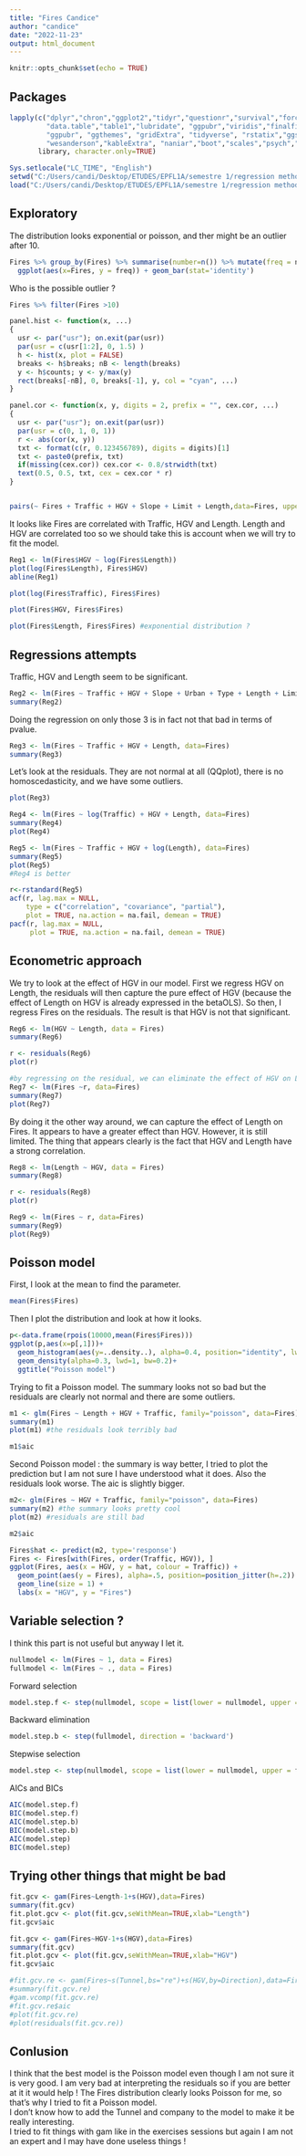 ```yaml
---
title: "Fires Candice"
author: "candice"
date: "2022-11-23"
output: html_document
---
```


```r
knitr::opts_chunk$set(echo = TRUE)
```

## Packages

```r
lapply(c("dplyr","chron","ggplot2","tidyr","questionr","survival","forcats",
         "data.table","table1","lubridate", "ggpubr","viridis","finalfit",
         "ggpubr", "ggthemes", "gridExtra", "tidyverse", "rstatix","ggsci",
         "wesanderson","kableExtra", "naniar","boot","scales","psych","ggcorrplot","ggradar", "caret", "gam"), 
       library, character.only=TRUE)

Sys.setlocale("LC_TIME", "English")
setwd("C:/Users/candi/Desktop/ETUDES/EPFL1A/semestre 1/regression methods/project")
load("C:/Users/candi/Desktop/ETUDES/EPFL1A/semestre 1/regression methods/project/Fires.RData")
```

## Exploratory
The distribution looks exponential or poisson, and ther might be an outlier after 10. 
```r
Fires %>% group_by(Fires) %>% summarise(number=n()) %>% mutate(freq = number/sum(number)) %>% 
  ggplot(aes(x=Fires, y = freq)) + geom_bar(stat='identity')
```

Who is the possible outlier ? 

```r
Fires %>% filter(Fires >10)
```


```r
panel.hist <- function(x, ...)
{
  usr <- par("usr"); on.exit(par(usr))
  par(usr = c(usr[1:2], 0, 1.5) )
  h <- hist(x, plot = FALSE)
  breaks <- h$breaks; nB <- length(breaks)
  y <- h$counts; y <- y/max(y)
  rect(breaks[-nB], 0, breaks[-1], y, col = "cyan", ...)
}

panel.cor <- function(x, y, digits = 2, prefix = "", cex.cor, ...)
{
  usr <- par("usr"); on.exit(par(usr))
  par(usr = c(0, 1, 0, 1))
  r <- abs(cor(x, y))
  txt <- format(c(r, 0.123456789), digits = digits)[1]
  txt <- paste0(prefix, txt)
  if(missing(cex.cor)) cex.cor <- 0.8/strwidth(txt)
  text(0.5, 0.5, txt, cex = cex.cor * r)
}


pairs(~ Fires + Traffic + HGV + Slope + Limit + Length,data=Fires, upper.panel = panel.cor, diag.panel = panel.hist)
``` 

It looks like Fires are correlated with Traffic, HGV and Length. 
Length and HGV are correlated too so we should take this is account when we will try to fit the model.
```r
Reg1 <- lm(Fires$HGV ~ log(Fires$Length))
plot(log(Fires$Length), Fires$HGV)
abline(Reg1)
```

```r
plot(log(Fires$Traffic), Fires$Fires)

plot(Fires$HGV, Fires$Fires)

plot(Fires$Length, Fires$Fires) #exponential distribution ? 

```

## Regressions attempts 
Traffic, HGV and Length seem to be significant.

```r
Reg2 <- lm(Fires ~ Traffic + HGV + Slope + Urban + Type + Length + Limit + SlopeType, data=Fires)
summary(Reg2)
```
Doing the regression on only those 3 is in fact not that bad in terms of pvalue. 
```r
Reg3 <- lm(Fires ~ Traffic + HGV + Length, data=Fires)
summary(Reg3)
```

Let's look at the residuals. They are not normal at all (QQplot), there is no homoscedasticity, and we have some outliers.

```r
plot(Reg3)
```

```r
Reg4 <- lm(Fires ~ log(Traffic) + HGV + Length, data=Fires)
summary(Reg4)
plot(Reg4)

Reg5 <- lm(Fires ~ Traffic + HGV + log(Length), data=Fires)
summary(Reg5)
plot(Reg5)
#Reg4 is better

r<-rstandard(Reg5)
acf(r, lag.max = NULL,
    type = c("correlation", "covariance", "partial"),
    plot = TRUE, na.action = na.fail, demean = TRUE)
pacf(r, lag.max = NULL,
     plot = TRUE, na.action = na.fail, demean = TRUE)
```
## Econometric approach
We try to look at the effect of HGV in our model. First we regress HGV on Length, the residuals will then capture the pure effect of HGV (because the effect of Length on HGV is already expressed in the betaOLS). So then, I regress Fires on the residuals. The result is that HGV is not that significant. 
```r
Reg6 <- lm(HGV ~ Length, data = Fires)
summary(Reg6)

r <- residuals(Reg6)
plot(r)

#by regressing on the residual, we can eliminate the effect of HGV on Length and keep only the effect of Length
Reg7 <- lm(Fires ~r, data=Fires)
summary(Reg7)
plot(Reg7)
```

By doing it the other way around, we can capture the effect of Length on Fires. It appears to have a greater effect than HGV. However, it is still limited. The thing that appears clearly is the fact that HGV and Length have a strong correlation.

```r
Reg8 <- lm(Length ~ HGV, data = Fires)
summary(Reg8)

r <- residuals(Reg8)
plot(r)

Reg9 <- lm(Fires ~ r, data=Fires)
summary(Reg9)
plot(Reg9)
```

## Poisson model
First, I look at the mean to find the parameter.
```r
mean(Fires$Fires)
```

Then I plot the distribution and look at how it looks.
```r
p<-data.frame(rpois(10000,mean(Fires$Fires)))
ggplot(p,aes(x=p[,1]))+
  geom_histogram(aes(y=..density..), alpha=0.4, position="identity", lwd=0.1)+
  geom_density(alpha=0.3, lwd=1, bw=0.2)+
  ggtitle("Poisson model")
``` 

Trying to fit a Poisson model. The summary looks not so bad but the residuals are clearly not normal and there are some outliers. 
```r
m1 <- glm(Fires ~ Length + HGV + Traffic, family="poisson", data=Fires)
summary(m1)
plot(m1) #the residuals look terribly bad

m1$aic
```
Second Poisson model : the summary is way better, I tried to plot the prediction but I am not sure I have understood what it does. Also the residuals look worse. The aic is slightly bigger. 
```r
m2<- glm(Fires ~ HGV + Traffic, family="poisson", data=Fires)
summary(m2) #the summary looks pretty cool
plot(m2) #residuals are still bad

m2$aic

Fires$hat <- predict(m2, type='response')
Fires <- Fires[with(Fires, order(Traffic, HGV)), ]
ggplot(Fires, aes(x = HGV, y = hat, colour = Traffic)) +
  geom_point(aes(y = Fires), alpha=.5, position=position_jitter(h=.2)) +
  geom_line(size = 1) +
  labs(x = "HGV", y = "Fires")
```
## Variable selection ? 
I think this part is not useful but anyway I let it.
```r
nullmodel <- lm(Fires ~ 1, data = Fires)
fullmodel <- lm(Fires ~ ., data = Fires)
```

Forward selection
```r
model.step.f <- step(nullmodel, scope = list(lower = nullmodel, upper = fullmodel), direction = 'forward')
``` 

Backward elimination
```r
model.step.b <- step(fullmodel, direction = 'backward')
``` 

Stepwise selection
```r
model.step <- step(nullmodel, scope = list(lower = nullmodel, upper = fullmodel), direction = 'both')
``` 


AICs and BICs
```r
AIC(model.step.f)
BIC(model.step.f)
AIC(model.step.b)
BIC(model.step.b)
AIC(model.step)
BIC(model.step)
```

## Trying other things that might be bad
```r
fit.gcv <- gam(Fires~Length-1+s(HGV),data=Fires)
summary(fit.gcv)
fit.plot.gcv <- plot(fit.gcv,seWithMean=TRUE,xlab="Length")
fit.gcv$aic
```

```r
fit.gcv <- gam(Fires~HGV-1+s(HGV),data=Fires)
summary(fit.gcv)
fit.plot.gcv <- plot(fit.gcv,seWithMean=TRUE,xlab="HGV")
fit.gcv$aic

```

```r
#fit.gcv.re <- gam(Fires~s(Tunnel,bs="re")+s(HGV,by=Direction),data=Fires)
#summary(fit.gcv.re)
#gam.vcomp(fit.gcv.re)
#fit.gcv.re$aic
#plot(fit.gcv.re)
#plot(residuals(fit.gcv.re))
```

## Conlusion
I think that the best model is the Poisson model even though I am not sure it is very good. I am very bad at interpreting the residuals so if you are better at it it would help ! The Fires distribution clearly looks Poisson for me, so that's why I tried to fit a Poisson model.\
I don't know how to add the Tunnel and company to the model to make it be really interesting. \
I tried to fit things with gam like in the exercises sessions but again I am not an expert and I may have done useless things !






